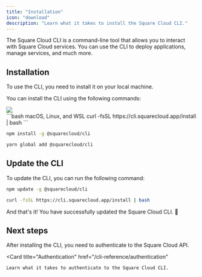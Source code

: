 ```yaml
---
title: "Installation"
icon: "download"
description: "Learn what it takes to install the Square Cloud CLI."
---
```


The Square Cloud CLI is a command-line tool that allows you to interact with Square Cloud services. You can use the CLI to deploy applications, manage services, and much more.

## Installation 
To use the CLI, you need to install it on your local machine.
 
You can install the CLI using the following commands:
<Frame>
  <img src="https://cdn.squarecloud.app/blog/posts/changelog/01-02-2024/square-cli-install.gif" />
</Frame>
<br/>

<CodeGroup>
```bash macOS, Linux, and WSL 
curl -fsSL https://cli.squarecloud.app/install | bash
```

```bash Windows with npm
npm install -g @squarecloud/cli
```

```bash Windows with yarn
yarn global add @squarecloud/cli
```
</CodeGroup>

## Update the CLI
To update the CLI, you can run the following command:
<CodeGroup>
```bash Windows
npm update -g @squarecloud/cli
```
```bash Linux, macOS, and WSL
curl -fsSL https://cli.squarecloud.app/install | bash
```
</CodeGroup>

And that's it! You have successfully updated the Square Cloud CLI. 🎉

## Next steps
After installing the CLI, you need to authenticate to the Square Cloud API.

<Card
  title="Authentication"
  href="/cli-reference/authentication"
>
    Learn what it takes to authenticate to the Square Cloud CLI.
</Card> 
